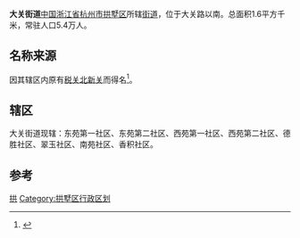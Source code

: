 {{中国乡级行政区
|景观照片文件名 = 	201611 Buildings in Daguan.jpg
|景观照片描述 = 街道内的居民楼
|汉语拼音 = 
|其他语言 = 
|其他语言名称 = 
|旧称 = 
|地名出处 = [[北新关|北新关]]俗称大关
|位置图文件名 = 
|位置图描述 = 
|自定义图片= 
|建置时间 = 
|政府驻地 = 
|毗邻 = 
|总面积 = 
|总人口 = 
|总人口年份 = 
|户籍人口 = 
|户籍人口年份 = 
|常住人口 = 
|常住人口年份 = 
|人口密度 = 
|GDP = 
|GDP年份 = 
|邮政编码 = 
|电话区号 = 571
|官方网站 = 
|网站名称 = 
|33/01/05/007/000}}
'''大关街道'''[[中国|中国]][[浙江省|浙江省]][[杭州市|杭州市]][[拱墅区|拱墅区]]所辖[[街道办事处|街道]]，位于大关路以南。总面积1.6平方千米，常驻人口5.4万人。

== 名称来源 ==
因其辖区内原有[[税关_(中国)|税关]][[北新关|北新关]]而得名<ref>{{Cite web|title=中国•国家地名信息库|url=http://dmfw.mca.gov.cn/index.html|accessdate=2020-04-01|work=dmfw.mca.gov.cn|archive-date=2020-02-24|archive-url=https://web.archive.org/web/20200224215627/http://dmfw.mca.gov.cn/index.html|dead-url=no}}</ref>。

== 辖区 ==
大关街道现辖：东苑第一社区、东苑第二社区、西苑第一社区、西苑第二社区、德胜社区、翠玉社区、南苑社区、香积社区。

== 参考 ==
<references />{{拱墅区行政区划}}

[[Category:杭州市街道_(行政区划)|拱]]
[[Category:拱墅区行政区划|Category:拱墅区行政区划]]